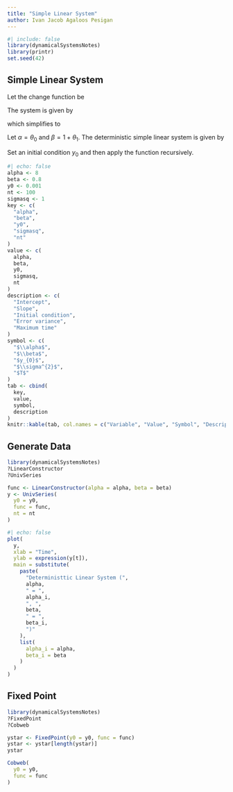 ```yaml
---
title: "Simple Linear System"
author: Ivan Jacob Agaloos Pesigan
---
```


```r
#| include: false
library(dynamicalSystemsNotes)
library(printr)
set.seed(42)
```

## Simple Linear System

Let the change function be

\begin{equation}
    \theta_{0} + \theta_{1} y_{i(t - 1)} .
\end{equation}

The system is given by

\begin{equation}
    y_{it} = y_{i(t - 1)} + \theta_{0} + \theta_{1} y_{i(t - 1)}
\end{equation}

which simplifies to

\begin{equation}
    y_{it} = \theta_{0} + \left( 1 + \theta_{1} \right) y_{i(t - 1)}
\end{equation}

Let $\alpha = \theta_{0}$ and $\beta = 1 + \theta_{1}$. The deterministic simple linear system is given by

\begin{equation}
    y_{it} = \alpha + \beta y_{i(t - 1)} .
\end{equation}

Set an initial condition $y_{0}$ and then apply the function recursively.

```r
#| echo: false
alpha <- 8
beta <- 0.8
y0 <- 0.001
nt <- 100
sigmasq <- 1
key <- c(
  "alpha",
  "beta",
  "y0",
  "sigmasq",
  "nt"
)
value <- c(
  alpha,
  beta,
  y0,
  sigmasq,
  nt
)
description <- c(
  "Intercept",
  "Slope",
  "Initial condition",
  "Error variance",
  "Maximum time"
)
symbol <- c(
  "$\\alpha$",
  "$\\beta$",
  "$y_{0}$",
  "$\\sigma^{2}$",
  "$T$"
)
tab <- cbind(
  key,
  value,
  symbol,
  description
)
knitr::kable(tab, col.names = c("Variable", "Value", "Symbol", "Description"))
```

## Generate Data

```r
library(dynamicalSystemsNotes)
?LinearConstructor
?UnivSeries
```

```r
func <- LinearConstructor(alpha = alpha, beta = beta)
y <- UnivSeries(
  y0 = y0,
  func = func,
  nt = nt
)
```

```r
#| echo: false
plot(
  y,
  xlab = "Time",
  ylab = expression(y[t]),
  main = substitute(
    paste(
      "Deterministtic Linear System (",
      alpha,
      " = ",
      alpha_i,
      ", ",
      beta,
      " = ",
      beta_i,
      ")"
    ),
    list(
      alpha_i = alpha,
      beta_i = beta
    )
  )
)
```

## Fixed Point

```r
library(dynamicalSystemsNotes)
?FixedPoint
?Cobweb
```

```r
ystar <- FixedPoint(y0 = y0, func = func)
ystar <- ystar[length(ystar)]
ystar
```

```r
Cobweb(
  y0 = y0,
  func = func
)
```
